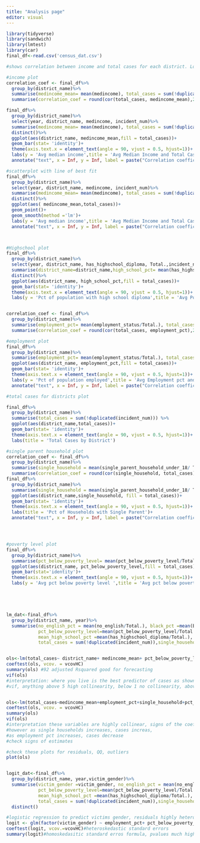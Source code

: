 ```yaml
---
title: "Analysis page"
editor: visual
---
```


``` r
library(tidyverse)
library(sandwich)
library(lmtest)
library(car)
final_df<-read.csv('census_dat.csv')

#shows correlation between income and total cases for each district. Lower income => more cases 

#income plot
correlation_coef <- final_df%>%
  group_by(district_name)%>%
  summarise(medincome_mean= mean(medincome), total_cases = sum(!duplicated(incident_num))) %>%
  summarise(correlation_coef = round(cor(total_cases, medincome_mean),2))

final_df%>%
  group_by(district_name)%>%
  select(year, district_name, medincome, incident_num)%>%
  summarise(medincome_mean= mean(medincome), total_cases = sum(!duplicated(incident_num))) %>%
  distinct()%>%
  ggplot(aes(district_name, medincome_mean,fill = total_cases))+
  geom_bar(stat= 'identity')+
  theme(axis.text.x = element_text(angle = 90, vjust = 0.5, hjust=1))+
  labs(y = 'Avg median income',title = 'Avg Median Income and Total Cases Over All Years')+
  annotate("text", x = Inf, y = Inf, label = paste("Correlation coefficient: ", correlation_coef), hjust = 1.5, vjust = 1)

#scatterplot with line of best fit 
final_df%>%
  group_by(district_name)%>%
  select(year, district_name, medincome, incident_num)%>%
  summarise(medincome_mean= mean(medincome), total_cases = sum(!duplicated(incident_num))) %>%
  distinct()%>%
  ggplot(aes( medincome_mean,total_cases))+
  geom_point()+
  geom_smooth(method ='lm')+
  labs(y = 'Avg median income',title = 'Avg Median Income and Total Cases Over All Years')+
  annotate("text", x = Inf, y = Inf, label = paste("Correlation coefficient: ", correlation_coef), hjust = 1.5, vjust = 1)



#Highschool plot
final_df%>%
  group_by(district_name)%>%
  select(year, district_name, has_highschool_diploma, Total.,incident_num)%>%
  summarise(district_name=district_name,high_school_pct= mean(has_highschool_diploma/Total.), total_cases = sum(!duplicated(incident_num))) %>%
  distinct()%>%
  ggplot(aes(district_name, high_school_pct,fill = total_cases))+
  geom_bar(stat= 'identity')+
  theme(axis.text.x = element_text(angle = 90, vjust = 0.5, hjust=1))+
  labs(y = 'Pct of population with high school diploma',title = 'Avg Populaion with HS Diploma and Total Cases Over All Years')


correlation_coef <- final_df%>%
  group_by(district_name)%>%
  summarise(employment_pct= mean(employment_status/Total.), total_cases = sum(!duplicated(incident_num)))%>%
  summarise(correlation_coef = round(cor(total_cases, employment_pct),2))

#employment plot
final_df%>%
  group_by(district_name)%>%
  summarise(employment_pct= mean(employment_status/Total.), total_cases = sum(!duplicated(incident_num))) %>%
  ggplot(aes(district_name, employment_pct,fill = total_cases))+
  geom_bar(stat= 'identity')+
  theme(axis.text.x = element_text(angle = 90, vjust = 0.5, hjust=1))+
  labs(y = 'Pct of population employed',title = 'Avg Employment pct and Total Cases Over All Years')+
  annotate("text", x = Inf, y = Inf, label = paste("Correlation coefficient: ", correlation_coef), hjust = 1.5, vjust = 1)

#total cases for districts plot

final_df%>%
  group_by(district_name)%>%
  summarise(total_cases = sum(!duplicated(incident_num))) %>%
  ggplot(aes(district_name,total_cases))+
  geom_bar(stat= 'identity')+
  theme(axis.text.x = element_text(angle = 90, vjust = 0.5, hjust=1))+
  labs(title = 'Total Cases by District')

#single parent household plot
correlation_coef <- final_df%>%
  group_by(district_name)%>%
  summarise(single_household = mean(single_parent_household_under_18/ Total.),total_cases = sum(!duplicated(incident_num))) %>%
  summarise(correlation_coef = round(cor(single_household, total_cases),2))
final_df%>%
  group_by(district_name)%>%
  summarise(single_household = mean(single_parent_household_under_18/ Total.),total_cases = sum(!duplicated(incident_num))) %>%
  ggplot(aes(district_name,single_household, fill = total_cases))+
  geom_bar(stat= 'identity')+
  theme(axis.text.x = element_text(angle = 90, vjust = 0.5, hjust=1))+
  labs(title = 'Pct of Households with Single Parent')+
  annotate("text", x = Inf, y = Inf, label = paste("Correlation coefficient: ", correlation_coef), hjust = 1.5, vjust = 1)




#poverty level plot
final_df%>%
  group_by(district_name)%>%
  summarise(pct_below_poverty_level= mean(pct_below_poverty_level/Total.), total_cases = sum(!duplicated(incident_num))) %>%
  ggplot(aes(district_name, pct_below_poverty_level,fill = total_cases))+
  geom_bar(stat='identity')+
  theme(axis.text.x = element_text(angle = 90, vjust = 0.5, hjust=1))+
  labs(y = 'Avg pct below poverty level ',title = 'Avg pct below poverty level over All Years')





lm_dat<-final_df%>%
  group_by(district_name, year)%>%
  summarise(no_english_pct = mean(no_english/Total.), black_pct =mean(Black_or_African_American_alone/Total.), 
            pct_below_poverty_level=mean(pct_below_poverty_level/Total.),medincome_mean= mean(medincome),
            mean_high_school_pct =mean(has_highschool_diploma/Total.), employment_pct = mean(employment_status/Total.),
            total_cases = sum(!duplicated(incident_num)),single_household = mean(single_parent_household_under_18/ Total.))


ols<-lm(total_cases~ district_name+ medincome_mean+ pct_below_poverty_level+employment_pct, data = lm_dat)
coeftest(ols, vcov. = vcovHC)
summary(ols) #92 adjusted Rsquared good for forecasting
vif(ols)
#interpretation: where you live is the best predictor of cases as shown by total cases by locations graph, p-values are high for other variables indicates multicollinearity
#vif, anything above 5 high collinearity, below 1 no collinearity, above 1 medium collinearity 


ols<-lm(total_cases~medincome_mean+employment_pct+single_household+pct_below_poverty_level, data = lm_dat)
coeftest(ols, vcov. = vcovHC)
summary(ols)
vif(ols)
#interpretation these variables are highly collinear, signs of the coefficients do not make sense 
#however as single households increases, cases increas,
#as employment pct increases, cases decrease
#check signs of estimates

#check these plots for residuals, QQ, outliers
plot(ols)


logit_dat<-final_df%>%
  group_by(district_name, year,victim_gender)%>%
  summarise(victim_gender =victim_gender, no_english_pct = mean(no_english/Total.), black_pct =mean(Black_or_African_American_alone/Total.), 
            pct_below_poverty_level=mean(pct_below_poverty_level/Total.),medincome_mean= mean(medincome),
            mean_high_school_pct =mean(has_highschool_diploma/Total.), employment_pct = mean(employment_status/Total.),
            total_cases = sum(!duplicated(incident_num)),single_household = mean(single_parent_household_under_18/ Total.))%>%
  distinct()

#logistic regression to predict victims gender, residuals highly heteroskedastic, 
logit <- glm(factor(victim_gender) ~ employment_pct+ pct_below_poverty_level+mean_high_school_pct+ medincome_mean, data = logit_dat, family = binomial)
coeftest(logit, vcov.=vcovHC)#heteroskedastic standard errors
summary(logit)#homoskedasitic standard erros formula, pvalues much higher 
```
